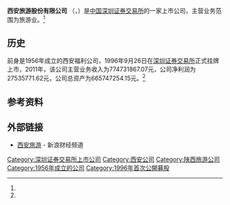 {{Infobox Company 
| company_name     = 西安旅游股份有限公司
| company_name_en  = XI'AN TOURISM CO., LTD.
| company_logo     =
| company_type     = 上市公司<br>A股简称：'''西安旅游'''（{{szse|000610}}）
| company_slogan   = 
| foundation       = 
| location         = 
| key_people       = 
| industry         = 旅游业
| products         =
| revenue          = 27535771.62元 （2011年）<ref name="ccer">CCER数据库 - 一般上市公司财务数据库</ref>
| operating_income =
| net_income       =774731867.07元（2011年）<ref name="ccer"/>
| assets        = 665747254.15元（2011年）<ref name="ccer"/>
| num_employees    = 
| parent           = 
| subsid           = 
| homepage         = 
| footnotes        = 
}}
'''西安旅游股份有限公司''' （{{szse|000610}}，{{lang|en|XI'AN TOURISM CO., LTD.}}）是[[中国|中国]][[深圳证券交易所|深圳证券交易所]]的一家上市公司，主营业务范围为旅游业。<ref name="ccer"/>

==历史==
前身是1956年成立的西安福利公司，1996年9月26日在[[深圳证券交易所|深圳证券交易所]]正式挂牌上市，2011年，该公司主营业务收入为774731867.07元，公司净利润为27535771.62元，公司总资产为665747254.15元。<ref name="ccer"/>

==参考资料==
{{reflist}}

==外部链接==
*[http://finance.sina.com.cn/realstock/company/sz000610/nc.shtml 西安旅游] {{Wayback|url=http://finance.sina.com.cn/realstock/company/sz000610/nc.shtml |date=20201001230635 }} - 新浪财经频道

{{中国公司小作品}}
[[Category:深圳证券交易所上市公司|Category:深圳证券交易所上市公司]]
[[Category:西安公司|Category:西安公司]]
[[Category:陕西旅游公司|Category:陕西旅游公司]]
[[Category:1956年成立的公司|Category:1956年成立的公司]]
[[Category:1996年首次公開募股|Category:1996年首次公開募股]]